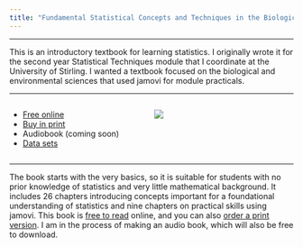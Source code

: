 ```yaml
---
title: "Fundamental Statistical Concepts and Techniques in the Biological and Environmental Sciences: With jamovi"
---
```


<hr>

This is an introductory textbook for learning statistics. 
I originally wrote it for the second year Statistical Techniques module that I coordinate at the University of Stirling.
I wanted a textbook focused on the biological and environmental sciences that used jamovi for module practicals.

<hr>



:::: {style="display: grid; grid-template-columns: 1fr 1fr; grid-column-gap: 10px;"}

::: {}

- [Free online](https://bradduthie.github.io/stats/)
- [Buy in print](https://www.amazon.co.uk/Fundamental-Statistical-Techniques-Biological-Environmental/dp/1032692375)
- Audiobook (coming soon)
- [Data sets](https://osf.io/dxwyv)

:::

::: {}


![](img/book_cover.png)


:::

::::

<hr>

The book starts with the very basics, so it is suitable for students with no prior knowledge of statistics and very little mathematical background.
It includes 26 chapters introducing concepts important for a foundational understanding of statistics and nine chapters on practical skills using jamovi.
This book is [free to read](https://bradduthie.github.io/stats/) online, and you can also [order a print version](https://www.amazon.co.uk/Fundamental-Statistical-Techniques-Biological-Environmental/dp/1032692375).
I am in the process of making an audio book, which will also be free to download.


